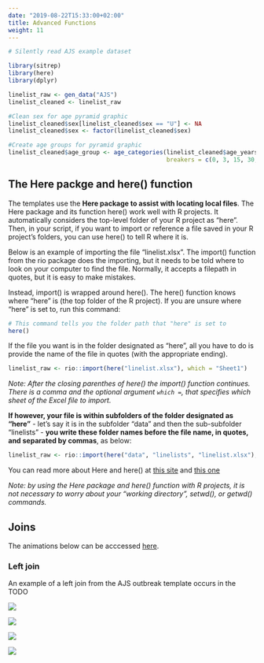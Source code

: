 ```yaml
---
date: "2019-08-22T15:33:00+02:00"
title: Advanced Functions
weight: 11
---
```




```r
# Silently read AJS example dataset

library(sitrep)
library(here)
library(dplyr)

linelist_raw <- gen_data("AJS")
linelist_cleaned <- linelist_raw

#Clean sex for age pyramid graphic
linelist_cleaned$sex[linelist_cleaned$sex == "U"] <- NA
linelist_cleaned$sex <- factor(linelist_cleaned$sex)

#Create age groups for pyramid graphic
linelist_cleaned$age_group <- age_categories(linelist_cleaned$age_years, 
                                             breakers = c(0, 3, 15, 30, 45))
```


## The Here packge and here() function  

The templates use the **Here package to assist with locating local files**. The Here package and its function here() work well with R projects. It automatically considers the top-level folder of your R project as "here". Then, in your script, if you want to import or reference a file saved in your R project's folders, you can use here() to tell R where it is.  


Below is an example of importing the file "linelist.xlsx". The import() function from the rio package does the importing, but it needs to be told where to look on your computer to find the file. Normally, it accepts a filepath in quotes, but it is easy to make mistakes.  

Instead, import() is wrapped around here(). The here() function knows where "here" is (the top folder of the R project). If you are unsure where "here" is set to, run this command:


```r
# This command tells you the folder path that "here" is set to 
here()
```

If the file you want is in the folder designated as "here", all you have to do is provide the name of the file in quotes (with the appropriate ending). 

```r
linelist_raw <- rio::import(here("linelist.xlsx"), which = "Sheet1")
```

*Note: After the closing parenthes of here() the import() function continues. There is a comma and the optional argument `which = `, that specifies which sheet of the Excel file to import.*  

**If however, your file is within subfolders of the folder designated as "here"** - let's say it is in the subfolder "data" and then the sub-subfolder "linelists" - **you write these folder names before the file name, in quotes, and separated by commas**, as below:  

```r
linelist_raw <- rio::import(here("data", "linelists", "linelist.xlsx"), which = "Sheet1")
```

You can read more about Here and here() at [this site](https://github.com/jennybc/here_here) and [this one](https://here.r-lib.org/)  

*Note: by using the Here package and here() function with R projects, it is not necessary to worry about your "working directory", setwd(), or getwd() commands.*

## Joins  

The animations below can be acccessed [here](https://github.com/gadenbuie/tidyexplain).

### Left join  

An example of a left join from the AJS outbreak template occurs in the TODO

![](/images/left-join.gif)

![](/images/right-join.gif)

![](/images/full-join.gif)

![](/images/inner-join.gif)

